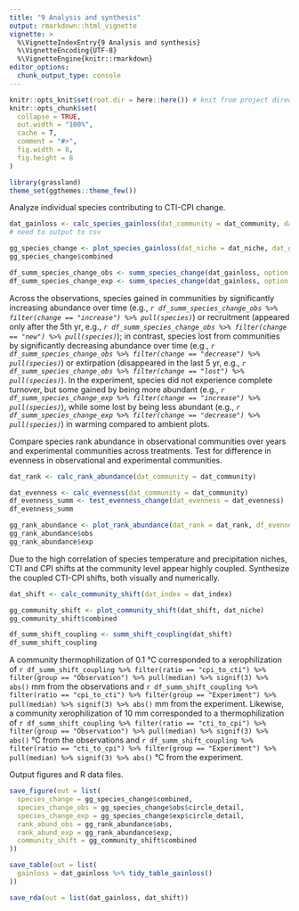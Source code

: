 ```yaml
---
title: "9 Analysis and synthesis"
output: rmarkdown::html_vignette
vignette: >
  %\VignetteIndexEntry{9 Analysis and synthesis}
  %\VignetteEncoding{UTF-8}
  %\VignetteEngine{knitr::rmarkdown}
editor_options: 
  chunk_output_type: console
---
```


```r
knitr::opts_knit$set(root.dir = here::here()) # knit from project directory
knitr::opts_chunk$set(
  collapse = TRUE,
  out.width = "100%",
  cache = T,
  comment = "#>",
  fig.width = 8,
  fig.height = 8
)
```

```r
library(grassland)
theme_set(ggthemes::theme_few())
```

Analyze individual species contributing to CTI-CPI change.

```r
dat_gainloss <- calc_species_gainloss(dat_community = dat_community, dat_niche = dat_niche)
# need to output to csv
```

```r
gg_species_change <- plot_species_gainloss(dat_niche = dat_niche, dat_gainloss = dat_gainloss)
gg_species_change$combined
```

```r
df_summ_species_change_obs <- summ_species_change(dat_gainloss, option = "obs")
df_summ_species_change_exp <- summ_species_change(dat_gainloss, option = "exp")
```

Across the observations, species gained in communities by significantly increasing abundance over time (e.g., _`r df_summ_species_change_obs %>% filter(change == "increase") %>% pull(species)`_) or recruitment (appeared only after the 5th yr, e.g., _`r df_summ_species_change_obs %>% filter(change == "new") %>% pull(species)`_); in contrast, species lost from communities by significantly decreasing abundance over time (e.g., _`r df_summ_species_change_obs %>% filter(change == "decrease") %>% pull(species)`_) or extirpation (disappeared in the last 5 yr, e.g., _`r df_summ_species_change_obs %>% filter(change == "lost") %>% pull(species)`_). In the experiment, species did not experience complete turnover, but some gained by being more abundant (e.g., _`r df_summ_species_change_exp %>% filter(change == "increase") %>% pull(species)`_), while some lost by being less abundant (e.g., _`r df_summ_species_change_exp %>% filter(change == "decrease") %>% pull(species)`_) in warming compared to ambient plots.

Compare species rank abundance in observational communities over years and experimental communities across treatments. Test for difference in evenness in observational and experimental communities.

```r
dat_rank <- calc_rank_abundance(dat_community = dat_community)

dat_evenness <- calc_evenness(dat_community = dat_community)
df_evenness_summ <- test_evenness_change(dat_evenness = dat_evenness)
df_evenness_summ

gg_rank_abundance <- plot_rank_abundance(dat_rank = dat_rank, df_evenness_summ = df_evenness_summ)
gg_rank_abundance$obs
gg_rank_abundance$exp
```

Due to the high correlation of species temperature and precipitation niches, CTI and CPI shifts at the community level appear highly coupled. Synthesize the coupled CTI-CPI shifts, both visually and numerically.

```r
dat_shift <- calc_community_shift(dat_index = dat_index)
```

```r
gg_community_shift <- plot_community_shift(dat_shift, dat_niche)
gg_community_shift$combined
```

```r
df_summ_shift_coupling <- summ_shift_coupling(dat_shift)
df_summ_shift_coupling
```

A community thermophilization of 0.1 °C corresponded to a xerophilization of `r df_summ_shift_coupling %>% filter(ratio == "cpi_to_cti") %>% filter(group == "Observation") %>% pull(median) %>% signif(3) %>% abs()` mm from the observations and `r df_summ_shift_coupling %>% filter(ratio == "cpi_to_cti") %>% filter(group == "Experiment") %>% pull(median) %>% signif(3) %>% abs()` mm from the experiment. Likewise, a community xerophilization of 10 mm corresponded to a thermophilization of `r df_summ_shift_coupling %>% filter(ratio == "cti_to_cpi") %>% filter(group == "Observation") %>% pull(median) %>% signif(3) %>% abs()` °C from the observations and `r df_summ_shift_coupling %>% filter(ratio == "cti_to_cpi") %>% filter(group == "Experiment") %>% pull(median) %>% signif(3) %>% abs()` °C from the experiment.

Output figures and R data files.

```r
save_figure(out = list(
  species_change = gg_species_change$combined,
  species_change_obs = gg_species_change$obs$circle_detail,
  species_change_exp = gg_species_change$exp$circle_detail,
  rank_abund_obs = gg_rank_abundance$obs,
  rank_abund_exp = gg_rank_abundance$exp,
  community_shift = gg_community_shift$combined
))

save_table(out = list(
  gainloss = dat_gainloss %>% tidy_table_gainloss()
))

save_rda(out = list(dat_gainloss, dat_shift))
```
